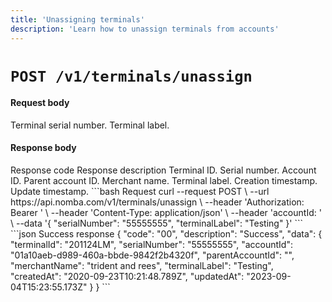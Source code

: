 ```yaml
---
title: 'Unassigning terminals'
description: 'Learn how to unassign terminals from accounts'
---
```


<CardGroup cols={2}>
  <Card
    title="Unassign terminals from the parent account"
    icon="link-simple-slash"
    href="/nomba-api-reference/terminals/un-assign-a-terminal-from-the-parent-account"
  >
  </Card>
</CardGroup>

# `POST /v1/terminals/unassign`

#### Request body

<ParamField body="serialNumber" type="string" required>
  Terminal serial number.
</ParamField>

<ParamField body="terminalLabel" type="string">
  Terminal label.
</ParamField>

#### Response body

<ResponseField name="code" type="string" required>
  Response code
</ResponseField>

<ResponseField name="description" type="string" required>
  Response description
</ResponseField>

<ResponseField name="data" type="object">
  <Expandable title="object"  defaultOpen="true">
    <ResponseField name="terminalId" type="string" required>
      Terminal ID.
    </ResponseField>
    <ResponseField name="serialNumber" type="string" required>
      Serial number.
    </ResponseField>
    <ResponseField name="accountId" type="string" required>
      Account ID.
    </ResponseField>
    <ResponseField name="parentAccountId" type="string" required>
      Parent account ID.
    </ResponseField>
    <ResponseField name="merchantName" type="string" required>
      Merchant name.
    </ResponseField>
    <ResponseField name="terminalLabel" type="string" required>
      Terminal label.
    </ResponseField>
    <ResponseField name="createdAt" type="string" required>
      Creation timestamp.
    </ResponseField>
    <ResponseField name="updatedAt" type="string" required>
      Update timestamp.
    </ResponseField>
    
  </Expandable>
</ResponseField>

<RequestExample>
```bash Request
curl --request POST \
  --url https://api.nomba.com/v1/terminals/unassign \
  --header 'Authorization: Bearer <token>' \
  --header 'Content-Type: application/json' \
  --header 'accountId: <accountid>' \
  --data '{
  "serialNumber": "55555555",
  "terminalLabel": "Testing"
}'
```
</RequestExample>

<ResponseExample>
```json Success response
{
  "code": "00",
  "description": "Success",
  "data": {
    "terminalId": "201124LM",
    "serialNumber": "55555555",
    "accountId": "01a10aeb-d989-460a-bbde-9842f2b4320f",
    "parentAccountId": "<string>",
    "merchantName": "trident and rees",
    "terminalLabel": "Testing",
    "createdAt": "2020-09-23T10:21:48.789Z",
    "updatedAt": "2023-09-04T15:23:55.173Z"
  }
}
```
</ResponseExample>